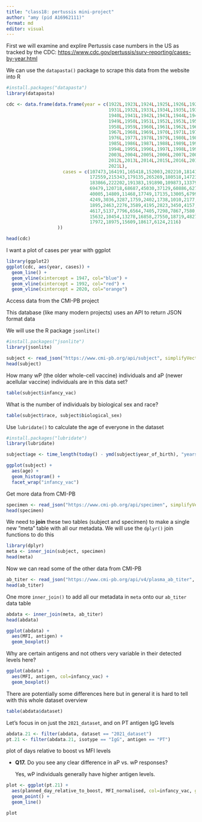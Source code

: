 ```yaml
---
title: "class18: pertussis mini-project"
author: "amy (pid A16962111)"
format: md
editor: visual
---
```


First we will examine and explire Pertussis case numbers in the US as tracked by the CDC: <https://www.cdc.gov/pertussis/surv-reporting/cases-by-year.html>

We can use the `datapasta()` package to scrape this data from the website into R

```r
#install.packages("datapasta")
library(datapasta)
```

```r
cdc <- data.frame(data.frame(year = c(1922L,1923L,1924L,1925L,1926L,1927L,1928L,1929L,1930L,
                                      1931L,1932L,1933L,1934L,1935L,1936L,1937L,1938L,1939L,
                                      1940L,1941L,1942L,1943L,1944L,1945L,1946L,1947L,1948L,
                                      1949L,1950L,1951L,1952L,1953L,1954L,1955L,1956L,1957L,
                                      1958L,1959L,1960L,1961L,1962L,1963L,1964L,1965L,1966L,
                                      1967L,1968L,1969L,1970L,1971L,1972L,1973L,1974L,1975L,
                                      1976L,1977L,1978L,1979L,1980L,1981L,1982L,1983L,1984L,
                                      1985L,1986L,1987L,1988L,1989L,1990L,1991L,1992L,1993L,
                                      1994L,1995L,1996L,1997L,1998L,1999L,2000L,2001L,2002L,
                                      2003L,2004L,2005L,2006L,2007L,2008L,2009L,2010L,2011L,
                                      2012L,2013L,2014L,2015L,2016L,2017L,2018L,2019L,2020L,
                                      2021L),
                     cases = c(107473,164191,165418,152003,202210,181411,161799,197371,166914,
                               172559,215343,179135,265269,180518,147237,214652,227319,103188,
                               183866,222202,191383,191890,109873,133792,109860,156517,74715,
                               69479,120718,68687,45030,37129,60886,62786,31732,28295,32148,
                               40005,14809,11468,17749,17135,13005,6799,7717,9718,4810,3285,
                               4249,3036,3287,1759,2402,1738,1010,2177,2063,1623,1730,1248,
                               1895,2463,2276,3589,4195,2823,3450,4157,4570,2719,4083,6586,
                               4617,5137,7796,6564,7405,7298,7867,7580,9771,11647,25827,25616,
                               15632,10454,13278,16858,27550,18719,48277,28639,32971,20762,
                               17972,18975,15609,18617,6124,2116)
                   ))
```

```r
head(cdc)
```

I want a plot of cases per year with ggplot

```r
library(ggplot2)
ggplot(cdc, aes(year, cases)) +
  geom_line() +
  geom_vline(xintercept = 1947, col="blue") +
  geom_vline(xintercept = 1992, col="red") +
  geom_vline(xintercept = 2020, col="orange")
```

Access data from the CMI-PB project

This database (like many modern projects) uses an API to return JSON format data

We will use the R package `jsonlite()`

```r
#install.packages("jsonlite")
library(jsonlite)

subject <- read_json("https://www.cmi-pb.org/api/subject", simplifyVector = TRUE) 
head(subject)
```

How many wP (the older whole-cell vaccine) individuals and aP (newer acellular vaccine) individuals are in this data set?

```r
table(subject$infancy_vac)
```

What is the number of individuals by biological sex and race?

```r
table(subject$race, subject$biological_sex)
```

Use `lubridate()` to calculate the age of everyone in the dataset

```r
#install.packages("lubridate")
library(lubridate)

subject$age <- time_length(today() - ymd(subject$year_of_birth), "years")
```

```r
ggplot(subject) + 
  aes(age) +
  geom_histogram() +
  facet_wrap("infancy_vac")
```

Get more data from CMI-PB

```r
specimen <- read_json("https://www.cmi-pb.org/api/specimen", simplifyVector = TRUE) 
head(specimen)
```

We need to **join** these two tables (subject and specimen) to make a single new "meta" table with all our metadata. We will use the `dplyr()` join functions to do this

```r
library(dplyr)
meta <- inner_join(subject, specimen)
head(meta)
```

Now we can read some of the other data from CMI-PB

```r
ab_titer <- read_json("https://www.cmi-pb.org/api/v4/plasma_ab_titer", simplifyVector = T)
head(ab_titer)
```

One more `inner_join()` to add all our metadata in `meta` onto our `ab_titer` data table

```r
abdata <- inner_join(meta, ab_titer)
head(abdata)
```

```r
ggplot(abdata) +
  aes(MFI, antigen) +
  geom_boxplot()
```

Why are certain antigens and not others very variable in their detected levels here?

```r
ggplot(abdata) +
  aes(MFI, antigen, col=infancy_vac) +
  geom_boxplot()
```

There are potentially some differences here but in general it is hard to tell with this whole dataset overview

```r
table(abdata$dataset)
```

Let's focus in on just the `2021_dataset`, and on PT antigen IgG levels

```r
abdata.21 <- filter(abdata, dataset == "2021_dataset")
pt.21 <- filter(abdata.21, isotype == "IgG", antigen == "PT")
```

plot of days relative to boost vs MFI levels

-   **Q17.** Do you see any clear difference in aP vs. wP responses?

    Yes, wP individuals generally have higher antigen levels.

```r
plot <- ggplot(pt.21) +
  aes(planned_day_relative_to_boost, MFI_normalised, col=infancy_vac, group=subject_id) +
  geom_point() +
  geom_line()

plot
```
